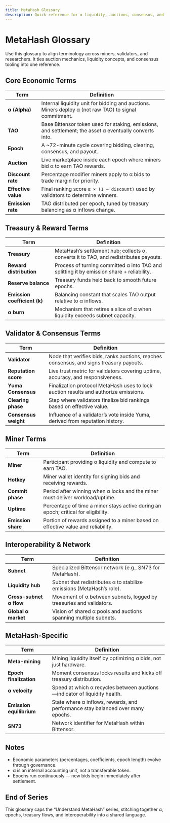 ```yaml
---
title: MetaHash Glossary
description: Quick reference for α liquidity, auctions, consensus, and interoperability terminology.
---
```


# MetaHash Glossary

Use this glossary to align terminology across miners, validators, and researchers. It ties auction mechanics, liquidity concepts, and consensus tooling into one reference.

## Core Economic Terms

| Term | Definition |
| --- | --- |
| **α (Alpha)** | Internal liquidity unit for bidding and auctions. Miners deploy α (not raw TAO) to signal commitment. |
| **TAO** | Base Bittensor token used for staking, emissions, and settlement; the asset α eventually converts into. |
| **Epoch** | A ~72-minute cycle covering bidding, clearing, consensus, and payout. |
| **Auction** | Live marketplace inside each epoch where miners bid α to earn TAO rewards. |
| **Discount rate** | Percentage modifier miners apply to α bids to trade margin for priority. |
| **Effective value** | Final ranking score `α × (1 – discount)` used by validators to determine winners. |
| **Emission rate** | TAO distributed per epoch, tuned by treasury balancing as α inflows change. |

## Treasury & Reward Terms

| Term | Definition |
| --- | --- |
| **Treasury** | MetaHash’s settlement hub; collects α, converts it to TAO, and redistributes payouts. |
| **Reward distribution** | Process of turning committed α into TAO and splitting it by emission share + reliability. |
| **Reserve balance** | Treasury funds held back to smooth future epochs. |
| **Emission coefficient (k)** | Balancing constant that scales TAO output relative to α inflows. |
| **α burn** | Mechanism that retires a slice of α when liquidity exceeds subnet capacity. |

## Validator & Consensus Terms

| Term | Definition |
| --- | --- |
| **Validator** | Node that verifies bids, ranks auctions, reaches consensus, and signs treasury payouts. |
| **Reputation score** | Live trust metric for validators covering uptime, accuracy, and responsiveness. |
| **Yuma Consensus** | Finalization protocol MetaHash uses to lock auction results and authorize emissions. |
| **Clearing phase** | Step where validators finalize bid rankings based on effective value. |
| **Consensus weight** | Influence of a validator’s vote inside Yuma, derived from reputation history. |

## Miner Terms

| Term | Definition |
| --- | --- |
| **Miner** | Participant providing α liquidity and compute to earn TAO. |
| **Hotkey** | Miner wallet identity for signing bids and receiving rewards. |
| **Commit phase** | Period after winning when α locks and the miner must deliver workload/uptime. |
| **Uptime** | Percentage of time a miner stays active during an epoch; critical for eligibility. |
| **Emission share** | Portion of rewards assigned to a miner based on effective value and reliability. |

## Interoperability & Network

| Term | Definition |
| --- | --- |
| **Subnet** | Specialized Bittensor network (e.g., SN73 for MetaHash). |
| **Liquidity hub** | Subnet that redistributes α to stabilize emissions (MetaHash’s role). |
| **Cross-subnet α flow** | Movement of α between subnets, logged by treasuries and validators. |
| **Global α market** | Vision of shared α pools and auctions spanning multiple subnets. |

## MetaHash-Specific

| Term | Definition |
| --- | --- |
| **Meta-mining** | Mining liquidity itself by optimizing α bids, not just hardware. |
| **Epoch finalization** | Moment consensus locks results and kicks off treasury distribution. |
| **α velocity** | Speed at which α recycles between auctions—indicator of liquidity health. |
| **Emission equilibrium** | State where α inflows, rewards, and performance stay balanced over many epochs. |
| **SN73** | Network identifier for MetaHash within Bittensor. |

## Notes

- Economic parameters (percentages, coefficients, epoch length) evolve through governance.
- α is an internal accounting unit, not a transferable token.
- Epochs run continuously — new bids begin immediately after settlement.

## End of Series

This glossary caps the “Understand MetaHash” series, stitching together α, epochs, treasury flows, and interoperability into a shared language.
